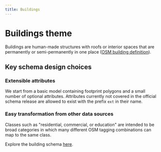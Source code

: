```yaml
---
title: Buildings
---
```


# Buildings theme

Buildings are human-made structures with roofs or interior spaces that are permanently or semi-permanently in one place ([OSM building definition](https://wiki.openstreetmap.org/wiki/Key:building)).

## Key schema design choices

### Extensible attributes
We start from a basic model containing footprint polygons and a small number of optional attributes. Attributes currently not covered in the official schema release are allowed to exist with the prefix `ext` in their name. 

### Easy transformation from other data sources
Classes such as "residential, commercial, or education" are intended to be broad categories in which many different OSM tagging combinations can map to the same class.

Explore the building schema [here](/reference/buildings/building).
